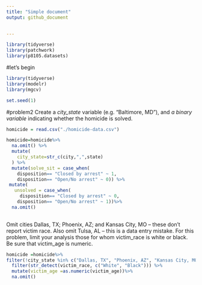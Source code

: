 ```yaml
---
title: "Simple document"
output: github_document

    
---
```

```r
library(tidyverse)
library(patchwork)
library(p8105.datasets)
```

#let's begin
```r
library(tidyverse)
library(modelr)
library(mgcv)
```
```r
set.seed(1)
```

#problem2
Create a _city_state_ variable (e.g. “Baltimore, MD”), and _a binary variable_ indicating whether the homicide is solved. 
```r
homicide = read.csv("./homicide-data.csv") 

homicide=homicide%>% 
  na.omit() %>% 
  mutate(
    city_state=str_c(city,",",state)
  ) %>% 
  mutate(solve_sit = case_when(
    disposition== "Closed by arrest" ~ 1,
    disposition== "Open/No arrest" ~ 0)) %>% 
 mutate(
   unsolved = case_when(
     disposition== "Closed by arrest" ~ 0,
    disposition== "Open/No arrest" ~ 1))%>% 
  na.omit() 
                          
```



Omit cities Dallas, TX; Phoenix, AZ; and Kansas City, MO – these don’t report victim race. Also omit Tulsa, AL – this is a data entry mistake. For this problem, limit your analysis those for whom victim_race is white or black. Be sure that victim_age is numeric.

```r
homicide =homicide%>% 
filter(!city_state %in% c("Dallas, TX", "Phoenix, AZ", "Kansas City, MO", "Tulsa, AL")) %>% 
  filter(str_detect(victim_race, c("White", "Black"))) %>% 
  mutate(victim_age =as.numeric(victim_age))%>% 
  na.omit()
```
